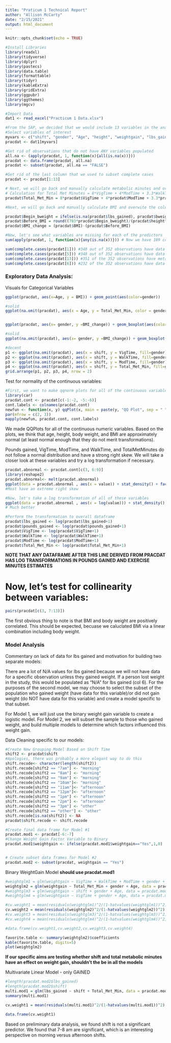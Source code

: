 ```yaml
---
title: "Praticum 1 Technical Report"
author: "Allison McCarty"
date: "2/15/2021"
output: html_document
---
```


```r
knitr::opts_chunk$set(echo = TRUE)

#Install Libraries
library(readxl)
library(tidyverse)
library(dplyr)
library(pastecs)
library(data.table)
library(formattable)
library(tidyr)
library(kableExtra)
library(gridExtra)
library(ggpubr)
library(ggthemes)
library(mgcv)
```

```r
#Import Data
dat1 <- read_excel("Practicum 1 Data.xlsx")

#From the SAP, we decided that we would include 13 variables in the analysis for this project
#Select variables of interest
myvars <- c("shift", "gender", "Age", "height", "weightgain", "lbs_gained", "pounds_gained", "bweight", "BMI", "VigTime", "WalkTime", "ModTime", "Total_Met_Min")
pracdat <- dat1[myvars]

#Get rid of observations that do not have ANY variables populated
all.na <- (apply(pracdat, 1, function(x){all(is.na(x))}))
pracdat <- data.frame(pracdat, all.na)
pracdat <- subset(pracdat, all.na == "FALSE")

#Get rid of the last column that we used to subset complete cases
pracdat <- pracdat[1:13]

# Next, we will go back and manually calculate metabolic minutes and overwrite the column in the original data frame
# Calculation for Total Met Minutes = 8*VigTime + 4*ModTime + 3.3*WalkTime
pracdat$Total_Met_Min = 8*pracdat$VigTime + 4*pracdat$ModTime + 3.3*pracdat$WalkTime

#Next, we will go back and manually calculate BMI and overwite the column in the original data frame

pracdat$Begin_bweight = ifelse(is.na(pracdat$lbs_gained), pracdat$bweight, (pracdat$bweight)-(pracdat$lbs_gained))
pracdat$Before_BMI = round((703*pracdat$Begin_bweight)/(pracdat$height*pracdat$height),2)
pracdat$BMI_change = (pracdat$BMI)-(pracdat$Before_BMI)

#Now, let's see what variables are missing for each of the predictors
sum(apply(pracdat, 1, function(x){any(is.na(x))})) # Now we have 189 complete cases (61 more than before)

sum(complete.cases(pracdat[1])) #348 out of 352 observations have data on shift
sum(complete.cases(pracdat[5])) #348 out of 352 observations have data on binary weight gain
sum(complete.cases(pracdat[13])) #351 of the 352 observations have metabolic minutes data (meaning they also have data on walk, vig, and mod ex time)
sum(complete.cases(pracdat[6])) #232 of the 352 observations have data for lbs gained
```


### Exploratory Data Analysis:

Visuals for Categorical Variables

```r
ggplot(pracdat, aes(x=Age, y = BMI)) + geom_point(aes(color=gender))

#solid
ggplot(na.omit(pracdat), aes(x = Age, y = Total_Met_Min, color = gender)) + geom_line(size = .8) + facet_grid(. ~ gender) + theme_bw() + theme(panel.grid = element_blank())


ggplot(pracdat, aes(x= gender, y =BMI_change)) + geom_boxplot(aes(color = gender)) + facet_grid(. ~ shift)

#solid
ggplot(na.omit(pracdat), aes(x= gender, y =BMI_change)) + geom_boxplot(aes(color = gender)) + facet_grid(. ~ shift)

#decent
p1 <- ggplot(na.omit(pracdat), aes(x = shift, y = VigTime, fill=gender)) + geom_bar(stat="identity") + theme_minimal() + theme(axis.text.x = element_text(angle=90, hjust=1))
p2 <- ggplot(na.omit(pracdat), aes(x = shift, y = WalkTime, fill=gender)) + geom_bar(stat="identity") + theme_minimal() +theme(axis.text.x = element_text(angle=90, hjust=1))
p3 <- ggplot(na.omit(pracdat), aes(x = shift, y = ModTime, fill=gender)) + geom_bar(stat="identity") + theme_minimal() + theme(axis.text.x = element_text(angle=90, hjust=1))
p4 <- ggplot(na.omit(pracdat), aes(x = shift, y = Total_Met_Min, fill=gender)) + geom_bar(stat="identity") + theme_minimal() + theme(axis.text.x = element_text(angle=90, hjust=1))
grid.arrange(p1, p2, p3, p4, nrow = 2)


```

Test for normality of the continuous variables:

```r
#First, we want to make qqnorm plots for all of the continuous variables, which will be used to justify transformations and included in the appendix
library(car)
pracdat.cont <- pracdat[c(-1:-2, -5:-6)]
cont.labels <- colnames(pracdat.cont)
newfun <- function(x, y) qqPlot(x, main = paste(y, "QQ Plot", sep = " "))
par(mfrow = c(2, 3))
mapply(newfun, pracdat.cont, cont.labels)
```

We made QQPlots for all of the continuous numeric variables.  Based on the plots, we think that age, height, body weight, and BMI are approximately normal (at least normal enough that they do not merit transformations).

Pounds gained, VigTime, ModTime, and WalkTime, and TotalMetMinutes do not follow a normal distribution and have a strong right skew. We will take a closer look at these variables and try a log transformation if necessary.

```r
pracdat.abnormal <- pracdat.cont[c(3, 6:9)]
library(reshape2)
pracdat.abnormal<- melt(pracdat.abnormal)
ggplot(data = pracdat.abnormal , aes(x = value)) + stat_density() + facet_wrap(~variable, scales = "free")
#Most have an extreme right skew

#Now, let's take a log transformation of all of these variables
ggplot(data = pracdat.abnormal , aes(x = log(value))) + stat_density() + facet_wrap(~variable, scales = "free")
# Much better

#Perform the transformation to overall dataframe
pracdat$lbs_gained <- log(pracdat$lbs_gained+1)
pracdat$pounds_gained <- log(pracdat$pounds_gained+1)
pracdat$VigTime <- log(pracdat$VigTime+1)
pracdat$WalkTime <- log(pracdat$WalkTime+1)
pracdat$ModTime <- log(pracdat$ModTime+1)
pracdat$Total_Met_Min <- log(pracdat$Total_Met_Min+1)
```

**NOTE THAT ANY DATAFRAME AFTER THIS LINE DERIVED FROM PRACDAT HAS LOG TRANSFORMATIONS IN POUNDS GAINED AND EXERCISE MINUTES ESTIMATES**


# Now, let's test for collinearity between variables:
```r
pairs(pracdat[c(3, 7:13)])
```

The first obvious thing to note is that BMI and body weight are positively correlated.  This should be expected, becuase we caluclated BMI via a linear combination including body weight.

### Model Analysis
Commentary on lack of data for lbs gained and motivation for building two separate models: 

There are a lot of N/A values for lbs gained because we will not have data for a specific observation unless they gained weight. If a person lost weight in the study, this would be populated as "N/A" for lbs gained (col 6). For the purposes of the second model, we may choose to select the subset of the population who gained weight (have data for this variable)/or did not gain weight (do NOT have data for this variable) and create a model specific to that subset.


For Model 1, we will just use the binary weight gain variable to create a logistic model.  For Model 2, we will subset the sample to those who gained weight, and build multiple models to determine which factors influenced this weight gain.

Data Cleaning specific to our models:
```r
#Create New Grouping Model Based on Shift Time
shift2 <- pracdat$shift
#Apologies, there was probably a more elegant way to do this
shift.recode<- character(length(shift2))
shift.recode[shift2 == "7am"] <- "morning"
shift.recode[shift2 == "8am"] <- "morning"
shift.recode[shift2 == "9am"] <- "morning"
shift.recode[shift2 == "10am"]<- "morning"
shift.recode[shift2 == "11am"]<- "afternoon"
shift.recode[shift2 == "12pm"]<- "afternoon"
shift.recode[shift2 == "1pm"] <- "afternoon"
shift.recode[shift2 == "2pm"] <- "afternoon"
shift.recode[shift2 == "3pm"] <- "other"
shift.recode[shift2 == "other"] <- "other"
shift.recode[is.na(shift2)] <- NA
pracdat$shift.recode <- shift.recode

#Create final data frame for Model #1
pracdat.mod1 <- pracdat[-6:-7]
#Change Weight Gain Factor Variable to Binary
pracdat.mod1$weightgain <- ifelse(pracdat.mod1$weightgain=="Yes",1,0)


# Create subset data frames for Model #2
pracdat.mod2 <- subset(pracdat, weightgain == "Yes")
```

Binary WeightGain Model **should use pracdat.mod1**

```r
#weightglm1 = glm(weightgain ~ VigTime + WalkTime + ModTime + gender + Age, data = pracdat.mod1, family = "binomial")
weightglm2 = glm(weightgain ~ Total_Met_Min + gender + Age, data = pracdat.mod1, family = "binomial")
#weightglm3 = glm(weightgain ~ shift + gender + Age, data = pracdat.mod1, family = "binomial")
#weightglm4 = glm(weightgain ~ VigTime + gender + Age, data = pracdat.mod1, family = "binomial")

#cv.weight1 = mean(residuals(weightglm1)^2/(1-hatvalues(weightglm1))^2)
cv.weight2 = mean(residuals(weightglm2)^2/(1-hatvalues(weightglm2))^2)
#cv.weight3 = mean(residuals(weightglm3)^2/(1-hatvalues(weightglm3))^2)
#cv.weight4 = mean(residuals(weightglm4)^2/(1-hatvalues(weightglm4))^2)

#data.frame(cv.weight1,cv.weight2,cv.weight3,cv.weight4)

favorite.table <- summary(weightglm2)$coefficients
kable(favorite.table, digits=5)
plot(weightglm2)
```

**If our specific aims are testing whether shift and total metabolic minutes have an effect on weight gain, shouldn't the be in all the models**

Multivariate Linear Model - only GAINED
```r
#length(pracdat.mod2$lbs_gained)
#length(pracdat.mod2$shift)
multi.mod1 = glm(lbs_gained ~ shift + Total_Met_Min, data = pracdat.mod2)
summary(multi.mod1)

cv.weight1 = mean(residuals(multi.mod1)^2/(1-hatvalues(multi.mod1))^2)

data.frame(cv.weight1)
```

Based on preliminary data analysis, we found shift is not a significant predictor. We found that 7-8 am are significant, which is an interesting perspective on morning versus afternoon shifts. 


